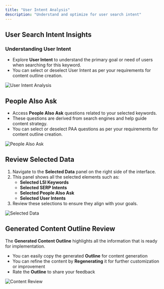 ```yaml
---
title: "User Intent Analysis"
description: "Understand and optimize for user search intent"
---
```


## User Search Intent Insights

### Understanding User Intent
- Explore **User Intent** to understand the primary goal or need of users when searching for this keyword.
- You can select or deselect User Intent as per your requirements for content outline creation.

![User Intent Analysis](/images/image22.png)

## People Also Ask

- Access **People Also Ask** questions related to your selected keywords.
- These questions are derived from search engines and help guide content strategy.
- You can select or deselect PAA questions as per your requirements for content outline creation.

![People Also Ask](/images/image16.png)

## Review Selected Data

1. Navigate to the **Selected Data** panel on the right side of the interface.
2. This panel shows all the selected elements such as:
   - **Selected LSI Keywords**
   - **Selected SERP Intents**
   - **Selected People Also Ask**
   - **Selected User Intents**
3. Review these selections to ensure they align with your goals.

![Selected Data](/images/image23.png)

## Generated Content Outline Review

The **Generated Content Outline** highlights all the information that is ready for implementation.

- You can easily copy the generated **Outline** for content generation
- You can refine the content by **Regenerating** it for further customization or improvement
- Rate the **Outline** to share your feedback

![Content Review](/images/image21.png) 